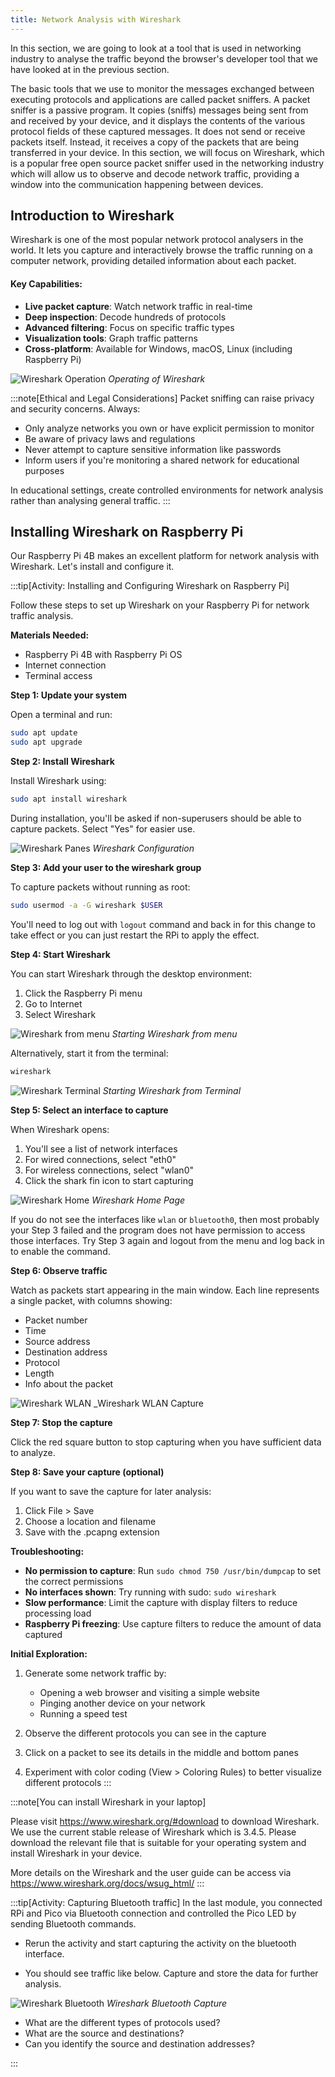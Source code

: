 ```yaml
---
title: Network Analysis with Wireshark
---
```



In this section, we are going to look at a tool that is used in networking industry to analyse the traffic beyond the browser's developer tool that we have looked at in the previous section.

The basic tools that we use to monitor the messages exchanged between executing protocols and applications are called packet sniffers. A packet sniffer is a passive program. It copies (sniffs) messages being sent from and received by your device, and it displays the contents of the various protocol fields of these captured messages. It does not send or receive packets itself. Instead, it receives a copy of the packets that are being transferred in your device.  In this section, we will focus on Wireshark, which is a popular free open source packet sniffer used in the networking industry which will allow us to observe and decode network traffic, providing a window into the communication happening between devices.

## Introduction to Wireshark

Wireshark is one of the most popular network protocol analysers in the world. It lets you capture and interactively browse the traffic running on a computer network, providing detailed information about each packet.

#### Key Capabilities:

- **Live packet capture**: Watch network traffic in real-time
- **Deep inspection**: Decode hundreds of protocols
- **Advanced filtering**: Focus on specific traffic types
- **Visualization tools**: Graph traffic patterns
- **Cross-platform**: Available for Windows, macOS, Linux (including Raspberry Pi)

![Wireshark Operation](./images/operation-of-wireshark.png)
_Operating of Wireshark_

:::note[Ethical and Legal Considerations]
Packet sniffing can raise privacy and security concerns. Always:
- Only analyze networks you own or have explicit permission to monitor
- Be aware of privacy laws and regulations
- Never attempt to capture sensitive information like passwords
- Inform users if you're monitoring a shared network for educational purposes

In educational settings, create controlled environments for network analysis rather than analysing general traffic.
:::

## Installing Wireshark on Raspberry Pi

Our Raspberry Pi 4B makes an excellent platform for network analysis with Wireshark. Let's install and configure it.

:::tip[Activity: Installing and Configuring Wireshark on Raspberry Pi]

Follow these steps to set up Wireshark on your Raspberry Pi for network traffic analysis.

**Materials Needed:**
- Raspberry Pi 4B with Raspberry Pi OS
- Internet connection
- Terminal access

**Step 1: Update your system**

Open a terminal and run:
```bash
sudo apt update
sudo apt upgrade
```

**Step 2: Install Wireshark**

Install Wireshark using:
```bash
sudo apt install wireshark
```

During installation, you'll be asked if non-superusers should be able to capture packets. Select "Yes" for easier use.

![Wireshark Panes](./images/wireshark/wireshark-config.png)
_Wireshark Configuration_

**Step 3: Add your user to the wireshark group**

To capture packets without running as root:
```bash
sudo usermod -a -G wireshark $USER
```

You'll need to log out with `logout` command and back in for this change to take effect or you can just restart the RPi to apply the effect.

**Step 4: Start Wireshark**

You can start Wireshark through the desktop environment:
1. Click the Raspberry Pi menu
2. Go to Internet
3. Select Wireshark

![Wireshark from menu](./images/wireshark/wireshark-menu-start.png)
_Starting Wireshark from menu_

Alternatively, start it from the terminal:
```bash
wireshark
```

![Wireshark Terminal](./images/wireshark/wireshark-terminal-start.png)
_Starting Wireshark from Terminal_

**Step 5: Select an interface to capture**

When Wireshark opens:
1. You'll see a list of network interfaces
2. For wired connections, select "eth0"
3. For wireless connections, select "wlan0"
4. Click the shark fin icon to start capturing

![Wireshark Home](./images/wireshark/wireshark-home.png)
_Wireshark Home Page_

If you do not see the interfaces like `wlan` or `bluetooth0`, then most probably your Step 3 failed and the program does not have permission to access those interfaces. Try Step 3 again and logout from the menu and log back in to enable the command.

**Step 6: Observe traffic**

Watch as packets start appearing in the main window. Each line represents a single packet, with columns showing:
- Packet number
- Time
- Source address
- Destination address
- Protocol
- Length
- Info about the packet

![Wireshark WLAN](./images/wireshark/wlan-interface.png)
_Wireshark WLAN Capture

**Step 7: Stop the capture**

Click the red square button to stop capturing when you have sufficient data to analyze.

**Step 8: Save your capture (optional)**

If you want to save the capture for later analysis:
1. Click File > Save
2. Choose a location and filename
3. Save with the .pcapng extension

**Troubleshooting:**

- **No permission to capture**: Run `sudo chmod 750 /usr/bin/dumpcap` to set the correct permissions
- **No interfaces shown**: Try running with sudo: `sudo wireshark`
- **Slow performance**: Limit the capture with display filters to reduce processing load
- **Raspberry Pi freezing**: Use capture filters to reduce the amount of data captured

**Initial Exploration:**

1. Generate some network traffic by:
   - Opening a web browser and visiting a simple website
   - Pinging another device on your network
   - Running a speed test

2. Observe the different protocols you can see in the capture
3. Click on a packet to see its details in the middle and bottom panes
4. Experiment with color coding (View > Coloring Rules) to better visualize different protocols
:::

:::note[You can install Wireshark in your laptop]

Please visit https://www.wireshark.org/#download to download Wireshark. We use the current stable release of Wireshark which is 3.4.5. Please download the relevant file that is suitable for your operating system and install Wireshark in your device.

More details on the Wireshark and the user guide can be access via https://www.wireshark.org/docs/wsug_html/
:::

:::tip[Activity: Capturing Bluetooth traffic]
In the last module, you connected RPi and Pico via Bluetooth connection and controlled the Pico LED by sending Bluetooth commands.

- Rerun the activity and start capturing the activity on the bluetooth interface.

- You should see traffic like below. Capture and store the data for further analysis.

![Wireshark Bluetooth](./images/wireshark/bluetooth.png)
_Wireshark Bluetooth Capture_

- What are the different types of protocols used?
- What are the source and destinations?
- Can you identify the source and destination addresses?
  
:::
